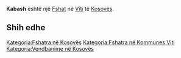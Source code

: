 {{Fshat në Kosovës
 | Emri                = Kabash
| sqi_N_name = Kabash
| sqi_N_FULL_NAME_RO = Kabash
| sqi_N_FULL_NAME_ND_RO = Kabash
| sqi_N_SORT_NAME_RG = KABASH
| sqi_N_FULL_NAME_RG = Kabash
| sqi_N_FULL_NAME_ND_RG = Kabash
| srp_N_name = Kabaš
| srp_N_FULL_NAME_RO = Kabaš
| srp_N_FULL_NAME_ND_RO = Kabas
| srp_N_SORT_NAME_RG = KABAS
| srp_N_FULL_NAME_RG = Kabaš
| srp_N_FULL_NAME_ND_RG = Kabas
| srp_NS_name = Кабаш
| srp_NS_FULL_NAME_RO = Кабаш
| srp_NS_FULL_NAME_ND_RO = Кабаш
| srp_NS_SORT_NAME_RG = КАБАШ
| srp_NS_FULL_NAME_RG = Кабаш
| srp_NS_FULL_NAME_ND_RG = Кабаш

 | Emri (Rasa dhanore) = 
 | Figura              = 
 | Shteti              = Kosovo
 | Komuna              = Viti
 | Kodi postar         = 
 | Sipërfaqja          = 

 | Popullsia           = 

 | Regj. i popullsisë  = 
 | Dend. e popullsisë  = 
 | Faqja zyrtare       = 
 <!--- Koordinatat ----> 
 | Gjerësia            = 42.306944
 | Gjatësia            = 21.356667
 | Lartësia            = 
}}
'''Kabash''' është një [[Fshat]] në [[Viti]] të [[Kosovës]].

<!-- == Gjeografia == -->
<!-- == Historia == -->
<!-- == Demografia == -->
== Shih edhe ==
{{Komuna Viti}}
{{Kosovo-Administrata-Cung}}

[[Kategoria:Fshatra në Kosovës]]
[[Kategoria:Fshatra në Kommunes Viti]]
[[Kategoria:Vendbanime në Kosovës]]